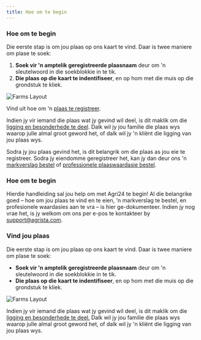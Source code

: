 ```yaml
---
title: Hoe om te begin
---
```


### Hoe om te begin

Die eerste stap is om jou plaas op ons kaart te vind. Daar is twee maniere om plase te soek:

1.  **Soek vir 'n amptelik geregistreerde plaasnaam** deur om 'n sleutelwoord in die soekblokkie in te tik.
2.  **Die plaas op die kaart te indentifiseer**, en op hom met die muis op die grondstuk te kliek.

![Farms Layout](/img/screenshots/ui/farms/layout.png)

Vind uit hoe om 'n <Link href="/farms/claim-your-farm"><a href="/farms/claim-your-farm">plaas te registreer</a></Link>.

Indien jy vir iemand die plaas wat jy gevind wil deel, is dit maklik om die <Link href="/farms/share-farm-information"><a href="/farms/share-farm-information">ligging en besonderhede te deel</a></Link>. Dalk wil jy jou familie die plaas wys waarop julle almal groot geword het, of dalk wil jy 'n kliënt die ligging van jou plaas wys.

Sodra jy jou plaas gevind het, is dit belangrik om die plaas as jou eie te registreer. Sodra jy eiendomme geregistreer het, kan jy dan deur ons 'n [markverslag bestel](@@webRoot/hulp/bestel-markverslag.html) of [professionele plaaswaardasie bestel](@@webRoot/hulp/bestel-plaaswaardasie.html).

### Hoe om te begin

Hierdie handleiding sal jou help om met Agri24 te begin! Al die belangrike goed – hoe om jou plaas te vind en te eien, 'n markverslag te bestel, en profesionele waardasies aan te vra – is hier ge-dokumenteer. Indien jy nog vrae het, is jy welkom om ons per e-pos te kontakteer by <a href="mailto:support@agrista.com">support@agrista.com</a>.

### Vind jou plaas

Die eerste stap is om jou plaas op ons kaart te vind. Daar is twee maniere om plase te soek:

* **Soek vir 'n amptelik geregistreerde plaasnaam** deur om 'n sleutelwoord in die soekblokkie in te tik.
* **Die plaas op die kaart te indentifiseer**, en op hom met die muis op die grondstuk te kliek.

![Farms Layout](/static/img/screenshots/ui/farms/layout.png)

Indien jy vir iemand die plaas wat jy gevind wil deel, is dit maklik om die <a href="@@webRoot/hulp/deel-grondstuk.html">ligging en besonderhede te deel.</a> Dalk wil jy jou familie die plaas wys waarop julle almal groot geword het, of dalk wil jy 'n kli&euml;nt die ligging van jou plaas wys.
